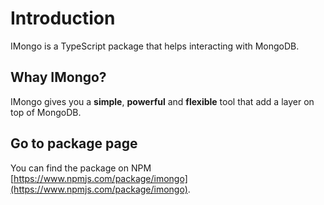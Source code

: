 # Introduction
 
IMongo is a TypeScript package that helps interacting with MongoDB.

## Whay IMongo?

IMongo gives you a **simple**, **powerful** and **flexible** tool that add a layer on top of MongoDB.

## Go to package page

You can find the package on NPM [https://www.npmjs.com/package/imongo](https://www.npmjs.com/package/imongo).

